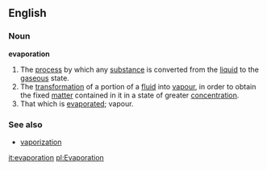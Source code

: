 ==English==
===Noun===
'''evaporation'''

#The [[process]] by which any [[substance]] is converted from the [[liquid]] to the [[gas|gaseous]] state.
#The [[transformation]] of a portion of a [[fluid]] into [[vapour]], in order to obtain the fixed [[matter]] contained in it in a state of greater [[concentration]].
#That which is [[evaporate]]d; vapour.

===See also===
* [[vaporization]]

[[it:evaporation]]
[[pl:Evaporation]]